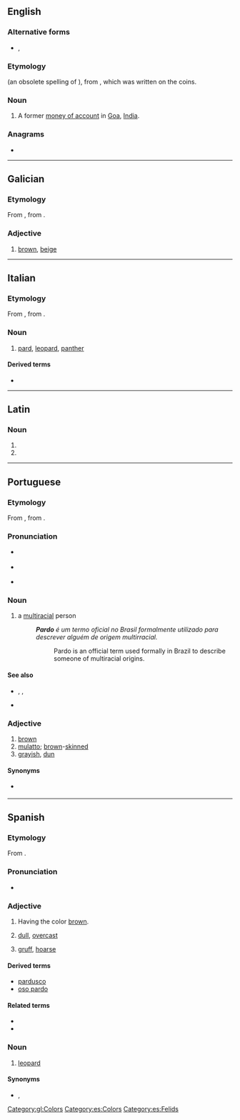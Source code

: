 ==English==

===Alternative forms===
* {{l|en|pardao}}, {{l|en|pardau}}

===Etymology===
{{bor|en|pt|pardao|withtext=1}} (an obsolete spelling of {{m|pt|pardau}}), from {{der|en|sa|प्रतापः}}, which was written on the coins.

===Noun===
{{en-noun|s|pardoes}}

# {{lb|en|historical}} A former [[money of account]] in [[Goa]], [[India]].

{{Webster 1913}}

===Anagrams===
* {{anagrams|en|Padro}}

----

==Galician==

===Etymology===
From {{etyl|roa-opt|gl}} {{m|roa-opt|pardo}}, from {{etyl|la|gl}} {{m|la|pardus}}.

===Adjective===
{{gl-adj|f=parda}}

# [[brown]], [[beige]]

[[Category:gl:Colors]]

----

==Italian==

===Etymology===
From {{der|it|la|pardus}}, from {{der|it|grc|παρδός}}.

===Noun===
{{it-noun|m}}

# {{lb|it|obsolete}} [[pard]], [[leopard]], [[panther]]

====Derived terms====
* {{l|it|gattopardo}}

----

==Latin==

===Noun===
{{la-noun-form|pardō}}

# {{inflection of|pardus||dat|s|lang=la}}
# {{inflection of|pardus||abl|s|lang=la}}

----

==Portuguese==
{{wikipedia|Pardos|lang=pt}}

===Etymology===
From {{etyl|roa-opt|pt}} {{m|roa-opt|pardo}}, from {{etyl|la|pt}} {{m|la|pardus}}.

===Pronunciation===
* {{a|Brazil}} {{IPA|/ˈpaʁ.du/|lang=pt}}
* {{a|Portugal}} {{IPA|/ˈpaɾ.ðu/|lang=pt}}
* {{hyphenation|par|do|lang=pt}}

===Noun===
{{pt-noun|m|s|f=parda}}

# a [[multiracial]] person
#: '''''Pardo''' é um termo oficial no Brasil formalmente utilizado para descrever alguém de origem multirracial.''
#:: Pardo is an official term used formally in Brazil to describe someone of multiracial origins.

====See also====
* {{l|pt|amarelo}}, {{l|pt|branco}}, {{l|pt|negro}}
* {{l|pt|mulato}}

===Adjective===
{{pt-adj|pard|o|comp=no}}

# [[brown]]
# [[mulatto]]; [[brown]]-[[skinned]] {{gloss|but not black}}
# [[grayish]], [[dun]]

====Synonyms====
* {{sense|brown}} {{l|pt|marrom}}

----

==Spanish==

===Etymology===
From {{etyl|la|es}} {{m|la|pardus}}.

===Pronunciation===
* {{IPA|/ˈpaɾðo̞/|lang=es}}

===Adjective===
{{es-adj|m|f=parda}}

# Having the color [[brown]].
# {{qualifier|of weather}} [[dull]], [[overcast]]
# {{qualifier|of a voice}} [[gruff]], [[hoarse]]

====Derived terms====
* [[pardusco]]
* [[oso pardo]] {{g|m}}

====Related terms====
* {{l|es|pardal}}
* {{l|es|leopardo|g=m}}

===Noun===
{{es-noun|m}}

# {{lb|es|poetic|literary}} [[leopard]]

====Synonyms====
* {{l|es|leopardo|g=m}}, {{l|es|pantera|g=f}}

[[Category:es:Colors]]
[[Category:es:Felids]]